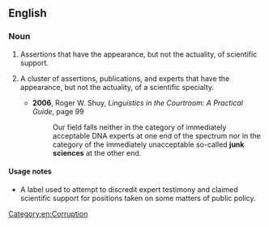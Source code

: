 ==English==

===Noun===
{{en-noun|-}}

# {{lb|en|uncountable|pejorative}} Assertions that have the appearance, but not the actuality, of scientific support.
#: {{ux|en|His testimony was worse than science fiction: it was '''junk science'''.}}
# {{lb|en|countable|pejorative}} A cluster of assertions, publications, and experts that have the appearance, but not the actuality, of a scientific specialty.
#* '''2006''', Roger W. Shuy, ''Linguistics in the Courtroom: A Practical Guide'', page 99
#*: Our field falls neither in the category of immediately acceptable DNA experts at one end of the spectrum nor in the category of the immediately unacceptable so-called '''junk sciences''' at the other end. [[Category:en:Corruption]]

====Usage notes====
* A label used to attempt to discredit expert testimony and claimed scientific support for positions taken on some matters of public policy.